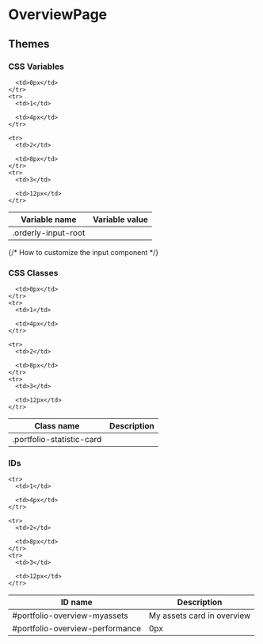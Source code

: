 
<Meta title="Page/Portfolio/OverviewPage" />

# OverviewPage

## Themes

### CSS Variables

<table>
  <thead>
    <tr>
      <th>Variable name</th>
      <th>Variable value</th>
    </tr>
  </thead>
  <tbody>
    <tr>
      <td>.orderly-input-root</td>

      <td>0px</td>
    </tr>
    <tr>
      <td>1</td>

      <td>4px</td>
    </tr>

    <tr>
      <td>2</td>

      <td>8px</td>
    </tr>
    <tr>
      <td>3</td>

      <td>12px</td>
    </tr>
  </tbody>
</table>

{/* How to customize the input component */}

### CSS Classes

<table>
  <thead>
    <tr>
      <th>Class name</th>
      <th>Description</th>
    </tr>
  </thead>
  <tbody>
    <tr>
      <td>.portfolio-statistic-card</td>

      <td>0px</td>
    </tr>
    <tr>
      <td>1</td>

      <td>4px</td>
    </tr>

    <tr>
      <td>2</td>

      <td>8px</td>
    </tr>
    <tr>
      <td>3</td>

      <td>12px</td>
    </tr>
  </tbody>
</table>

### IDs

<table className="oui-w-full">
  <thead>
    <tr>
      <th>ID name</th>
      <th>Description</th>
    </tr>
  </thead>
  <tbody>
  <tr>
      <td>#portfolio-overview-myassets</td>
      <td>My assets card in overview</td>
    </tr>
    <tr>
      <td>#portfolio-overview-performance</td>
      <td>0px</td>
    </tr>
    
    <tr>
      <td>1</td>

      <td>4px</td>
    </tr>

    <tr>
      <td>2</td>

      <td>8px</td>
    </tr>
    <tr>
      <td>3</td>

      <td>12px</td>
    </tr>
  </tbody>
</table>
